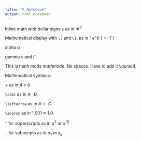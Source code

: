 ```yaml
---
title: "R Notebook"
output: html_notebook
---
```




Inline math with dollar signs `$` as in $\pi r^2$


Mathematical display with `\[` and `\]`, as in
\[
e^{i \pi} = -1
\]

alpha $\alpha$

gamma $\gamma$ and $\Gamma$


This is math mode $math mode$.  No spaces. Have to add it yourself.

Mathematical symbols:

$\times$ as in $A \times b$

`\cdot` as in $A \cdot B$

`\leftarrow` as in $A \leftarrow C$

`\approx` as in $1.001 \approx 1.0$

`^` for superscripts as in $a^2$ or $x^{(1)}$

`_` for subscripts as in $a_1$ or $x_{ij}$




